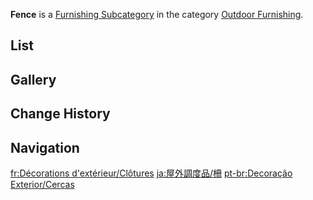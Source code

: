 {{Terminology Infobox
|title        = Fence
|image        = Icon Housing Outdoor Furnishing Fence.png
|type         = Item Groups
|type2        = Furnishing Subcategories
|type3        = Exterior Furnishings
|type4        = Outdoor Furnishing
}}
'''Fence''' is a [[Furnishing Subcategory]] in the category [[Outdoor Furnishing]].

==List==
{{Furnishings by Category Table|Outdoor Furnishing Fence|nocategory=1|version=1}}

==Gallery==
{{Furnishings by Category Gallery|Outdoor Furnishing Fence}}

==Change History==
{{Change History|1.5}}

==Navigation==
{{Furnishing Navbox|exterior}}

[[Category:Outdoor Furnishing Fence| ]]

[[fr:Décorations d'extérieur/Clôtures]]
[[ja:屋外調度品/柵]]
[[pt-br:Decoração Exterior/Cercas]]